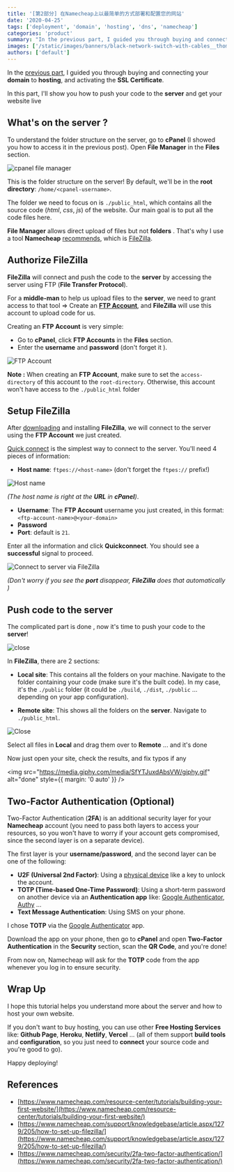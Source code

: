 ```yaml
---
title: '[第2部分] 在Namecheap上以最简单的方式部署和配置您的网站'
date: '2020-04-25'
tags: ['deployment', 'domain', 'hosting', 'dns', 'namecheap']
categories: 'product'
summary: "In the previous part, I guided you through buying and connecting your domain to hosting, and activating the SSL Certificate. In this part, I'll show you how to push your code to the server to get your website live..."
images: ['/static/images/banners/black-network-switch-with-cables__thomasjsn__ISG-rUel0Uw.jpeg']
authors: ['default']
---
```


In the [previous part](/blog/deploy-and-config-website-on-name-cheap-part-1), I guided you through buying and connecting your **domain** to **hosting**, and activating the **SSL Certificate**.

In this part, I'll show you how to push your code to the **server** and get your website live <Twemoji emoji="rocket" />

## What's on the server <Twemoji emoji="eyes" size="base" />?

To understand the folder structure on the server, go to **cPanel** (I showed you how to access it in the previous post). Open **File Manager** in the **Files** section.

![cpanel file manager](/static/images/file-manager.png)

This is the folder structure on the server! By default, we'll be in the **root directory**: `/home/<cpanel-username>`.

The folder we need to focus on is `./public_html`, which contains all the source code (_html_, _css_, _js_) of the website. Our main goal is to put all the code files here.

**File Manager** allows direct upload of files but not **folders** <Twemoji emoji="man-getting-massage" />. That's why I use a tool **Namecheap** [recommends](https://www.namecheap.com/support/knowledgebase/article.aspx/1279/205/how-to-set-up-filezilla/), which is [FileZilla](https://filezilla-project.org/).

## Authorize FileZilla

**FileZilla** will connect and <Twemoji emoji="delivery-truck" /> push the code to the **server** by accessing the server using FTP (**File Transfer Protocol**).

For a **middle-man** <Twemoji emoji="man-construction-worker-medium-light-skin-tone" /> to help us upload files to the **server**, we need to grant access to that tool => Create an [**FTP Account**](https://www.namecheap.com/support/knowledgebase/article.aspx/9523/205/how-to-create-an-ftp-account), and **FileZilla** will use this account to upload code for us.

Creating an **FTP Account** is very simple:

- Go to **cPanel**, click **FTP Accounts** in the **Files** section.
- Enter the **username** and **password** (don't forget it <Twemoji emoji="grinning-face-with-sweat" />).

![FTP Account](/static/images/ftp.png)

**Note <Twemoji emoji="warning" />:** When creating an **FTP Account**, make sure to set the `access-directory` of this account to the `root-directory`. Otherwise, this account won't have access to the `./public_html` folder <Twemoji emoji="grinning-face-with-sweat" />

## Setup FileZilla

After [downloading](https://filezilla-project.org/) and installing **FileZilla**, we will connect to the server using the **FTP Account** we just created.

[Quick connect](https://www.namecheap.com/support/knowledgebase/article.aspx/1279/205/how-to-set-up-filezilla/#quickconnect) is the simplest way to connect to the server. You'll need 4 pieces of information:

- **Host name**: `ftpes://<host-name>` (don't forget the `ftpes://` prefix!)

![Host name](/static/images/hostname.png)

_(The host name is right at the **URL** in **cPanel**)_.

- **Username**: The **FTP Account** username you just created, in this format: `<ftp-account-name>@<your-domain>`
- **Password**
- **Port**: default is `21`.

Enter all the information and click **Quickconnect**.
You should see a **successful** signal to proceed.

![Connect to server via FileZilla](/static/images/filezilla.png)

_(Don't worry if you see the **port** disappear, **FileZilla** does that automatically <Twemoji emoji="face-with-steam-from-nose" />)_

## Push code to the server

The complicated part is done <Twemoji emoji="see-no-evil-monkey" /> <Twemoji emoji="hear-no-evil-monkey" />, now it's time to push your code to the **server**!

<div>
  <img src="/static/images/close.gif" alt="close" style={{ margin: '0 auto' }} />
</div>

In **FileZilla**, there are 2 sections:

- **Local site**: This contains all the folders on your machine. Navigate to the folder containing your code (make sure it's the built code). In my case, it's the `./public` folder (it could be `./build`, `./dist`, `./public` ... depending on your app configuration).

- **Remote site**: This shows all the folders on the **server**. Navigate to `./public_html`.

![Close](/static/images/filezilla2.png)

Select all files in **Local** and drag them over to **Remote** ... and it's done <Twemoji emoji="party-popper" />

Now just open your site, check the results, and fix typos if any <Twemoji emoji="grinning-squinting-face" /><Twemoji emoji="grinning-squinting-face" /><Twemoji emoji="grinning-squinting-face" />

<img
  src="https://media.giphy.com/media/SfYTJuxdAbsVW/giphy.gif"
  alt="done"
  style={{ margin: '0 auto' }}
/>

## Two-Factor Authentication (Optional)

Two-Factor Authentication (**2FA**) is an additional security layer for your **Namecheap** account (you need to pass both layers to access your resources, so you won't have to worry if your account gets compromised, since the second layer is on a separate device).

The first layer is your **username/password**, and the second layer can be one of the following:

- **U2F (Universal 2nd Factor)**: Using a [physical device](https://www.namecheap.com/support/knowledgebase/article.aspx/10102/45/how-can-i-use-the-u2f-method-for-twofactor-authentication) like a key to unlock the account.
- **TOTP (Time-based One-Time Password)**: Using a short-term password on another device via an **Authentication app** like: [Google Authenticator](https://play.google.com/store/apps/details?id=com.google.android.apps.authenticator2&hl=en), [Authy](https://authy.com/) ...
- **Text Message Authentication**: Using SMS on your phone.

I chose **TOTP** via the [Google Authenticator](https://play.google.com/store/apps/details?id=com.google.android.apps.authenticator2&hl=en) app.

Download the app on your phone, then go to **cPanel** and open **Two-Factor Authentication** in the **Security** section, scan the **QR Code**, and you're done!

From now on, Namecheap will ask for the **TOTP** code from the app whenever you log in to ensure security.

## Wrap Up

I hope this tutorial helps you understand more about the server and how to host your own website.

If you don't want to buy hosting, you can use other **Free Hosting Services** like: **Github Page**, **Heroku**, **Netlify**, **Vercel** ... (all of them support **build tools** and **configuration**, so you just need to **connect** your source code and you're good to go).

Happy deploying!

## References

- [https://www.namecheap.com/resource-center/tutorials/building-your-first-website/](https://www.namecheap.com/resource-center/tutorials/building-your-first-website/)
- [https://www.namecheap.com/support/knowledgebase/article.aspx/1279/205/how-to-set-up-filezilla/](https://www.namecheap.com/support/knowledgebase/article.aspx/1279/205/how-to-set-up-filezilla/)
- [https://www.namecheap.com/security/2fa-two-factor-authentication/](https://www.namecheap.com/security/2fa-two-factor-authentication/)
